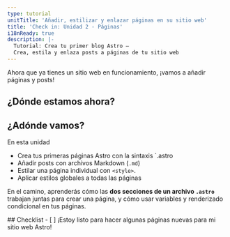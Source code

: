 ```yaml
---
type: tutorial
unitTitle: 'Añadir, estilizar y enlazar páginas en su sitio web'
title: 'Check in: Unidad 2 - Páginas'
i18nReady: true
description: |-
  Tutorial: Crea tu primer blog Astro —
  Crea, estila y enlaza posts a páginas de tu sitio web
---
```



Ahora que ya tienes un sitio web en funcionamiento, ¡vamos a añadir páginas y posts!

## ¿Dónde estamos ahora?

<StackblitzIntro tree="withastro/blog-tutorial-demo/tree/unit-2/start"/>

## ¿Adónde vamos?

En esta unidad
- Crea tus primeras páginas Astro con la sintaxis `.astro
- Añadir posts con archivos Markdown (`.md`)
- Estilar una página individual con `<style>`.
- Aplicar estilos globales a todas las páginas

En el camino, aprenderás cómo las **dos secciones de un archivo `.astro`** trabajan juntas para crear una página, y cómo usar variables y renderizado condicional en tus páginas.

<Box icon="check-list">
## Checklist

<Checklist>
- [ ] ¡Estoy listo para hacer algunas páginas nuevas para mi sitio web Astro!
</Checklist>
</Box>
